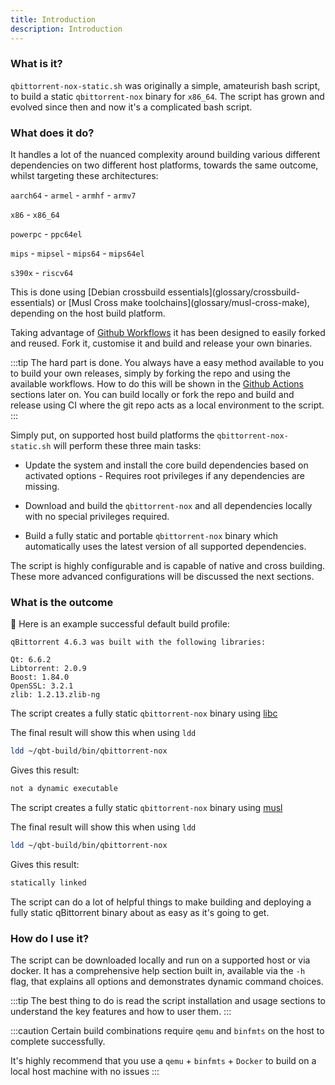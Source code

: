 ```yaml
---
title: Introduction
description: Introduction
---
```



### What is it?

`qbittorrent-nox-static.sh` was originally a simple, amateurish bash script, to build a static `qbittorrent-nox` binary for `x86_64`. The script has grown and evolved since then and now it's a complicated bash script.

### What does it do?

It handles a lot of the nuanced complexity around building various different dependencies on two different host platforms, towards the same outcome, whilst targeting these architectures:

`aarch64` - `armel` - `armhf` - `armv7`

`x86` - `x86_64`

`powerpc` - `ppc64el`

`mips` - `mipsel` - `mips64` - `mips64el`

`s390x` - `riscv64`

<Advanced client:only>
This is done using [Debian crossbuild essentials](glossary/crossbuild-essentials) or [Musl Cross make toolchains](glossary/musl-cross-make), depending on the host build platform.

Taking advantage of [Github Workflows](glossary/github-workflows) it has been designed to easily forked and reused. Fork it, customise it and build and release your own binaries.
</Advanced>

:::tip The hard part is done.
You always have a easy method available to you to build your own releases, simply by forking the repo and using the available workflows. How to do this will be shown in the [Github Actions](github-actions) sections later on. You can build locally or fork the repo and build and release using CI where the git repo acts as a local environment to the script.
:::

Simply put, on supported host build platforms the `qbittorrent-nox-static.sh` will perform these three main tasks:

- Update the system and install the core build dependencies based on activated options - Requires root privileges if any dependencies are missing.

- Download and build the `qbittorrent-nox` and all dependencies locally with no special privileges required.

- Build a fully static and portable `qbittorrent-nox` binary which automatically uses the latest version of all supported dependencies.

The script is highly configurable and is capable of native and cross building. These more advanced configurations will be discussed the next sections.

### What is the outcome

🔵 Here is an example successful default build profile:

```plaintext
qBittorrent 4.6.3 was built with the following libraries:

Qt: 6.6.2
Libtorrent: 2.0.9
Boost: 1.84.0
OpenSSL: 3.2.1
zlib: 1.2.13.zlib-ng
```

<Tabs>
<TabItem label=" 🔹 Debian and Ubuntu Linux">

The script creates a fully static `qbittorrent-nox` binary using [libc](https://www.gnu.org/software/libc/)

The final result will show this when using `ldd`

```bash
ldd ~/qbt-build/bin/qbittorrent-nox
```

Gives this result:

```bash
not a dynamic executable
```

</TabItem>
<TabItem label="🔹Alpine Linux">

The script creates a fully static `qbittorrent-nox` binary using [musl](https://wiki.musl-libc.org/)

The final result will show this when using `ldd`

```bash
ldd ~/qbt-build/bin/qbittorrent-nox
```

Gives this result:

```bash
statically linked
```

</TabItem>
</Tabs>

The script can do a lot of helpful things to make building and deploying a fully static qBittorrent binary about as easy as it's going to get.

### How do I use it?

The script can be downloaded locally and run on a supported host or via docker. It has a comprehensive help section built in, available via the `-h` flag, that explains all options and demonstrates dynamic command choices.

:::tip
The best thing to do is read the script installation and usage sections to understand the key features and how to user them.
:::

<Advanced>

:::caution
Certain build combinations require `qemu` and `binfmts` on the host to complete successfully.

It's highly recommend that you use a `qemu` + `binfmts` + `Docker` to build on a local host machine with no issues
:::

</Advanced>
